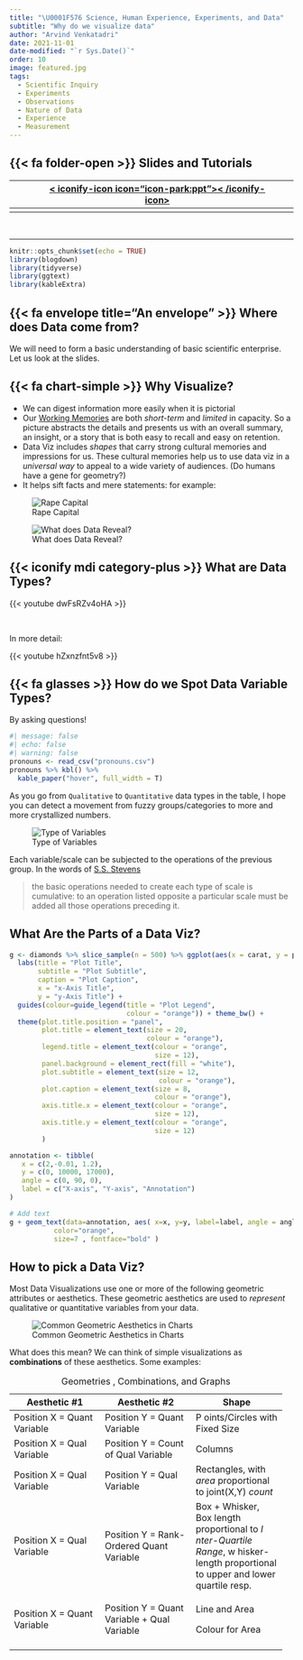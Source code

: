 ```yaml
---
title: "\U0001F576 Science, Human Experience, Experiments, and Data"
subtitle: "Why do we visualize data"
author: "Arvind Venkatadri"
date: 2021-11-01
date-modified: "`r Sys.Date()`"
order: 10
image: featured.jpg
tags: 
  - Scientific Inquiry
  - Experiments
  - Observations
  - Nature of Data
  - Experience
  - Measurement
---
```


## {{< fa folder-open >}} Slides and Tutorials

|     |     | <a href="~/content/slides/analy                                                               
             tics-slides/Nature-of-Data.txt"> \< iconify-icon icon="icon-park:ppt"\>\< /iconify-icon\></a>  |     |
|-----|-----|-----------------------------------------------------------------------------------------------|-----|
|     |     |                                                                                               |     |

<a href="/content/slides/r-slides/nature-of-data/index.qmd">
<i class="fa-solid fa-file-powerpoint fa-2x"></i></a>     

------------------------------------------------------------------------

```r

knitr::opts_chunk$set(echo = TRUE)
library(blogdown)
library(tidyverse)
library(ggtext)
library(kableExtra)

```

## {{< fa envelope title="An envelope" >}} Where does Data come from?

We will need to form a basic understanding of basic scientific
enterprise. Let us look at the slides.

## {{< fa chart-simple >}} Why Visualize?

-   We can digest information more easily when it is pictorial
-   Our [Working
    Memories](https://www.understood.org/en/articles/working-memory-what-it-is-and-how-it-works)
    are both *short-term* and *limited* in capacity. So a picture
    abstracts the details and presents us with an overall summary, an
    insight, or a story that is both easy to recall and easy on
    retention.\
-   Data Viz includes *shapes* that carry strong cultural memories and
    impressions for us. These cultural memories help us to use data viz
    in a *universal way* to appeal to a wide variety of audiences. (Do
    humans have a gene for geometry?)
-   It helps sift facts and mere statements: for example:

![Rape
Capital](/content/materials/images/rape-capital.png){fig-align="center"}

![What does Data
Reveal?](/content/materials/images/data-reveals-crime.png){fig-align="center"}

## {{< iconify mdi category-plus >}} What are Data Types?

{{< youtube dwFsRZv4oHA >}}

<br>

In more detail:

{{< youtube hZxnzfnt5v8 >}}

## {{< fa glasses >}} How do we Spot Data Variable Types? {#sec-data-types}

By asking questions!

::: column-page
```r
#| message: false
#| echo: false
#| warning: false
pronouns <- read_csv("pronouns.csv")
pronouns %>% kbl() %>%
  kable_paper("hover", full_width = T)
```
:::

As you go from `Qualitative` to `Quantitative` data types in the table,
I hope you can detect a movement from fuzzy groups/categories to more
and more crystallized numbers.

![Type of
Variables](/content/materials/images/Ratio-Interval-Ordinal-Nominal.PNG){fig-align="center"}

Each variable/scale can be subjected to the operations of the previous
group. In the words of [S.S.
Stevens](https://stats.idre.ucla.edu/other/mult-pkg/whatstat/what-is-the-difference-between-categorical-ordinal-and-interval-variables/)

> the basic operations needed to create each type of scale is
> cumulative: to an operation listed opposite a particular scale must be
> added all those operations preceding it.

## What Are the Parts of a Data Viz? {#sec-data-viz}

```r

g <- diamonds %>% slice_sample(n = 500) %>% ggplot(aes(x = carat, y = price, colour = cut)) + geom_point() +
  labs(title = "Plot Title", 
       subtitle = "Plot Subtitle",
       caption = "Plot Caption",
       x = "x-Axis Title",
       y = "y-Axis Title") + 
  guides(colour=guide_legend(title = "Plot Legend", 
                             colour = "orange")) + theme_bw() +
  theme(plot.title.position = "panel",
        plot.title = element_text(size = 20, 
                                  colour = "orange"),
        legend.title = element_text(colour = "orange", 
                                    size = 12),
        panel.background = element_rect(fill = "white"),
        plot.subtitle = element_text(size = 12, 
                                     colour = "orange"),
        plot.caption = element_text(size = 8, 
                                    colour = "orange"),
        axis.title.x = element_text(colour = "orange", 
                                    size = 12),
        axis.title.y = element_text(colour = "orange", 
                                    size = 12)
        )

annotation <- tibble(
   x = c(2,-0.01, 1.2),
   y = c(0, 10000, 17000),
   angle = c(0, 90, 0), 
   label = c("X-axis", "Y-axis", "Annotation")
)

# Add text
g + geom_text(data=annotation, aes( x=x, y=y, label=label, angle = angle),                 , 
           color="orange", 
           size=7 , fontface="bold" )
```

## How to pick a Data Viz?

Most Data Visualizations use one or more of the following geometric
attributes or aesthetics. These geometric aesthetics are used to
*represent* qualitative or quantitative variables from your data.

![Common Geometric Aesthetics in
Charts](/content/materials/images/common-aesthetics-1.png){fig-align="center"}

What does this mean? We can think of simple visualizations as
**combinations** of these aesthetics. Some examples:

::: column-body-outset
+----------------------+----------------------+----------------------+
| Aesthetic #1         | Aesthetic #2         | Shape                |
+======================+======================+======================+
| Position X = Quant   | Position Y = Quant   | P oints/Circles with |
| Variable             | Variable             | Fixed Size           |
+----------------------+----------------------+----------------------+
| Position X = Qual    | Position Y = Count   | Columns              |
| Variable             | of Qual Variable     |                      |
+----------------------+----------------------+----------------------+
| Position X = Qual    | Position Y = Qual    | Rectangles, with     |
| Variable             | Variable             | *area* proportional  |
|                      |                      | to joint(X,Y)        |
|                      |                      | *count*              |
+----------------------+----------------------+----------------------+
| Position X = Qual    | Position Y =         | Box + Whisker, Box   |
| Variable             | Rank-Ordered Quant   | length proportional  |
|                      | Variable             | to *I nter-Quartile  |
|                      |                      | Range*, w            |
|                      |                      | hisker-length        |
|                      |                      | proportional to      |
|                      |                      | upper and lower      |
|                      |                      | quartile resp.       |
+----------------------+----------------------+----------------------+
| Position X = Quant   | Position Y = Quant   | Line and Area        |
| Variable             | Variable + Qual      |                      |
|                      | Variable             | Colour for Area      |
+----------------------+----------------------+----------------------+
|                      |                      |                      |
+----------------------+----------------------+----------------------+

: Geometries , Combinations, and Graphs
:::
